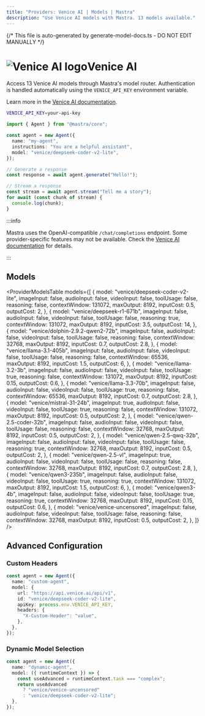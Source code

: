 ```yaml
---
title: "Providers: Venice AI | Models | Mastra"
description: "Use Venice AI models with Mastra. 13 models available."
---
```


{/* This file is auto-generated by generate-model-docs.ts - DO NOT EDIT MANUALLY */}


# <img src="https://models.dev/logos/venice.svg" alt="Venice AI logo" className="inline w-8 h-8 mr-2 align-middle dark:invert dark:brightness-0 dark:contrast-200" />Venice AI

Access 13 Venice AI models through Mastra's model router. Authentication is handled automatically using the `VENICE_API_KEY` environment variable.

Learn more in the [Venice AI documentation](https://docs.venice.ai).

```bash
VENICE_API_KEY=your-api-key
```

```typescript
import { Agent } from "@mastra/core";

const agent = new Agent({
  name: "my-agent",
  instructions: "You are a helpful assistant",
  model: "venice/deepseek-coder-v2-lite",
});

// Generate a response
const response = await agent.generate("Hello!");

// Stream a response
const stream = await agent.stream("Tell me a story");
for await (const chunk of stream) {
  console.log(chunk);
}
```

:::info

Mastra uses the OpenAI-compatible `/chat/completions` endpoint. Some provider-specific features may not be available. Check the [Venice AI documentation](https://docs.venice.ai) for details.

:::

## Models

<ProviderModelsTable
  models={[
    {
      model: "venice/deepseek-coder-v2-lite",
      imageInput: false,
      audioInput: false,
      videoInput: false,
      toolUsage: false,
      reasoning: false,
      contextWindow: 131072,
      maxOutput: 8192,
      inputCost: 0.5,
      outputCost: 2,
    },
    {
      model: "venice/deepseek-r1-671b",
      imageInput: false,
      audioInput: false,
      videoInput: false,
      toolUsage: false,
      reasoning: true,
      contextWindow: 131072,
      maxOutput: 8192,
      inputCost: 3.5,
      outputCost: 14,
    },
    {
      model: "venice/dolphin-2.9.2-qwen2-72b",
      imageInput: false,
      audioInput: false,
      videoInput: false,
      toolUsage: false,
      reasoning: false,
      contextWindow: 32768,
      maxOutput: 8192,
      inputCost: 0.7,
      outputCost: 2.8,
    },
    {
      model: "venice/llama-3.1-405b",
      imageInput: false,
      audioInput: false,
      videoInput: false,
      toolUsage: false,
      reasoning: false,
      contextWindow: 65536,
      maxOutput: 8192,
      inputCost: 1.5,
      outputCost: 6,
    },
    {
      model: "venice/llama-3.2-3b",
      imageInput: false,
      audioInput: false,
      videoInput: false,
      toolUsage: true,
      reasoning: false,
      contextWindow: 131072,
      maxOutput: 8192,
      inputCost: 0.15,
      outputCost: 0.6,
    },
    {
      model: "venice/llama-3.3-70b",
      imageInput: false,
      audioInput: false,
      videoInput: false,
      toolUsage: true,
      reasoning: false,
      contextWindow: 65536,
      maxOutput: 8192,
      inputCost: 0.7,
      outputCost: 2.8,
    },
    {
      model: "venice/mistral-31-24b",
      imageInput: true,
      audioInput: false,
      videoInput: false,
      toolUsage: true,
      reasoning: false,
      contextWindow: 131072,
      maxOutput: 8192,
      inputCost: 0.5,
      outputCost: 2,
    },
    {
      model: "venice/qwen-2.5-coder-32b",
      imageInput: false,
      audioInput: false,
      videoInput: false,
      toolUsage: false,
      reasoning: false,
      contextWindow: 32768,
      maxOutput: 8192,
      inputCost: 0.5,
      outputCost: 2,
    },
    {
      model: "venice/qwen-2.5-qwq-32b",
      imageInput: false,
      audioInput: false,
      videoInput: false,
      toolUsage: false,
      reasoning: true,
      contextWindow: 32768,
      maxOutput: 8192,
      inputCost: 0.5,
      outputCost: 2,
    },
    {
      model: "venice/qwen-2.5-vl",
      imageInput: true,
      audioInput: false,
      videoInput: false,
      toolUsage: false,
      reasoning: false,
      contextWindow: 32768,
      maxOutput: 8192,
      inputCost: 0.7,
      outputCost: 2.8,
    },
    {
      model: "venice/qwen3-235b",
      imageInput: false,
      audioInput: false,
      videoInput: false,
      toolUsage: true,
      reasoning: true,
      contextWindow: 131072,
      maxOutput: 8192,
      inputCost: 1.5,
      outputCost: 6,
    },
    {
      model: "venice/qwen3-4b",
      imageInput: false,
      audioInput: false,
      videoInput: false,
      toolUsage: true,
      reasoning: true,
      contextWindow: 32768,
      maxOutput: 8192,
      inputCost: 0.15,
      outputCost: 0.6,
    },
    {
      model: "venice/venice-uncensored",
      imageInput: false,
      audioInput: false,
      videoInput: false,
      toolUsage: false,
      reasoning: false,
      contextWindow: 32768,
      maxOutput: 8192,
      inputCost: 0.5,
      outputCost: 2,
    },
  ]}
/>

## Advanced Configuration

### Custom Headers

```typescript
const agent = new Agent({
  name: "custom-agent",
  model: {
    url: "https://api.venice.ai/api/v1",
    id: "venice/deepseek-coder-v2-lite",
    apiKey: process.env.VENICE_API_KEY,
    headers: {
      "X-Custom-Header": "value",
    },
  },
});
```

### Dynamic Model Selection

```typescript
const agent = new Agent({
  name: "dynamic-agent",
  model: ({ runtimeContext }) => {
    const useAdvanced = runtimeContext.task === "complex";
    return useAdvanced
      ? "venice/venice-uncensored"
      : "venice/deepseek-coder-v2-lite";
  },
});
```
